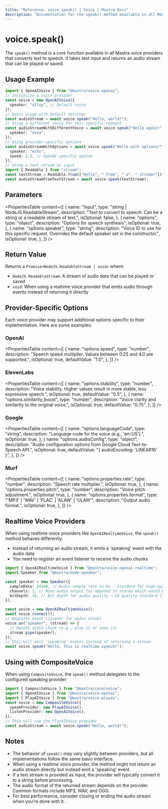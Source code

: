```yaml
---
title: "Reference: voice.speak() | Voice | Mastra Docs"
description: "Documentation for the speak() method available in all Mastra voice providers, which converts text to speech."
---
```


# voice.speak()

The `speak()` method is a core function available in all Mastra voice providers that converts text to speech. It takes text input and returns an audio stream that can be played or saved.

## Usage Example

```typescript
import { OpenAIVoice } from "@mastra/voice-openai";
// Initialize a voice provider
const voice = new OpenAIVoice({
  speaker: "alloy", // Default voice
});
// Basic usage with default settings
const audioStream = await voice.speak("Hello, world!");
// Using a different voice for this specific request
const audioStreamWithDifferentVoice = await voice.speak("Hello again!", {
  speaker: "nova",
});
// Using provider-specific options
const audioStreamWithOptions = await voice.speak("Hello with options!", {
  speaker: "echo",
  speed: 1.2, // OpenAI-specific option
});
// Using a text stream as input
import { Readable } from "stream";
const textStream = Readable.from(["Hello", " from", " a", " stream!"]);
const audioStreamFromTextStream = await voice.speak(textStream);
```

## Parameters

<PropertiesTable
  content={[
    {
      name: "input",
      type: "string | NodeJS.ReadableStream",
      description:
        "Text to convert to speech. Can be a string or a readable stream of text.",
      isOptional: false,
    },
    {
      name: "options",
      type: "object",
      description: "Options for speech synthesis",
      isOptional: true,
    },
    {
      name: "options.speaker",
      type: "string",
      description:
        "Voice ID to use for this specific request. Overrides the default speaker set in the constructor.",
      isOptional: true,
    },
  ]}
/>

## Return Value

Returns a `Promise<NodeJS.ReadableStream | void>` where:

- `NodeJS.ReadableStream`: A stream of audio data that can be played or saved
- `void`: When using a realtime voice provider that emits audio through events instead of returning it directly

## Provider-Specific Options

Each voice provider may support additional options specific to their implementation. Here are some examples:

### OpenAI

<PropertiesTable
  content={[
    {
      name: "options.speed",
      type: "number",
      description:
        "Speech speed multiplier. Values between 0.25 and 4.0 are supported.",
      isOptional: true,
      defaultValue: "1.0",
    },
  ]}
/>

### ElevenLabs

<PropertiesTable
  content={[
    {
      name: "options.stability",
      type: "number",
      description:
        "Voice stability. Higher values result in more stable, less expressive speech.",
      isOptional: true,
      defaultValue: "0.5",
    },
    {
      name: "options.similarity_boost",
      type: "number",
      description: "Voice clarity and similarity to the original voice.",
      isOptional: true,
      defaultValue: "0.75",
    },
  ]}
/>

### Google

<PropertiesTable
  content={[
    {
      name: "options.languageCode",
      type: "string",
      description: "Language code for the voice (e.g., 'en-US').",
      isOptional: true,
    },
    {
      name: "options.audioConfig",
      type: "object",
      description:
        "Audio configuration options from Google Cloud Text-to-Speech API.",
      isOptional: true,
      defaultValue: "{ audioEncoding: 'LINEAR16' }",
    },
  ]}
/>

### Murf

<PropertiesTable
  content={[
    {
      name: "options.properties.rate",
      type: "number",
      description: "Speech rate multiplier.",
      isOptional: true,
    },
    {
      name: "options.properties.pitch",
      type: "number",
      description: "Voice pitch adjustment.",
      isOptional: true,
    },
    {
      name: "options.properties.format",
      type: "'MP3' | 'WAV' | 'FLAC' | 'ALAW' | 'ULAW'",
      description: "Output audio format.",
      isOptional: true,
    },
  ]}
/>

## Realtime Voice Providers

When using realtime voice providers like `OpenAIRealtimeVoice`, the `speak()` method behaves differently:

- Instead of returning an audio stream, it emits a 'speaking' event with the audio data
- You need to register an event listener to receive the audio chunks

```typescript
import { OpenAIRealtimeVoice } from "@mastra/voice-openai-realtime";
import Speaker from "@mastra/node-speaker";

const speaker = new Speaker({
  sampleRate: 24100, // Audio sample rate in Hz - standard for high-quality audio on MacBook Pro
  channels: 1, // Mono audio output (as opposed to stereo which would be 2)
  bitDepth: 16, // Bit depth for audio quality - CD quality standard (16-bit resolution)
});

const voice = new OpenAIRealtimeVoice();
await voice.connect();
// Register event listener for audio chunks
voice.on("speaker", (stream) => {
  // Handle audio chunk (e.g., play it or save it)
  stream.pipe(speaker);
});
// This will emit 'speaking' events instead of returning a stream
await voice.speak("Hello, this is realtime speech!");
```

## Using with CompositeVoice

When using `CompositeVoice`, the `speak()` method delegates to the configured speaking provider:

```typescript
import { CompositeVoice } from "@mastra/core/voice";
import { OpenAIVoice } from "@mastra/voice-openai";
import { PlayAIVoice } from "@mastra/voice-playai";
const voice = new CompositeVoice({
  speakProvider: new PlayAIVoice(),
  listenProvider: new OpenAIVoice(),
});
// This will use the PlayAIVoice provider
const audioStream = await voice.speak("Hello, world!");
```

## Notes

- The behavior of `speak()` may vary slightly between providers, but all implementations follow the same basic interface.
- When using a realtime voice provider, the method might not return an audio stream directly but instead emit a 'speaking' event.
- If a text stream is provided as input, the provider will typically convert it to a string before processing.
- The audio format of the returned stream depends on the provider. Common formats include MP3, WAV, and OGG.
- For best performance, consider closing or ending the audio stream when you're done with it.

